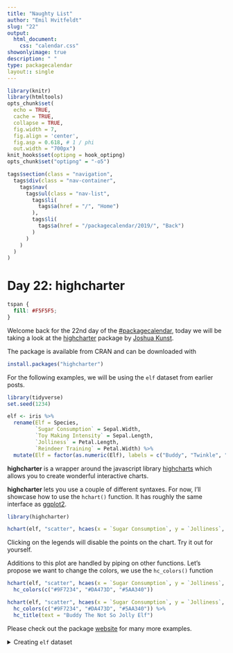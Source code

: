 ```yaml
---
title: "Naughty List"
author: "Emil Hvitfeldt"
slug: "22"
output: 
  html_document:
    css: "calendar.css"
showonlyimage: true
description: " "
type: packagecalendar
layout:: single
---
```


<html>
    <link rel="stylesheet" href="/css/calendar-post.css"/>
</html>

```r
library(knitr)
library(htmltools)
opts_chunk$set(
  echo = TRUE, 
  cache = TRUE,
  collapse = TRUE,
  fig.width = 7, 
  fig.align = 'center',
  fig.asp = 0.618, # 1 / phi
  out.width = "700px")
knit_hooks$set(optipng = hook_optipng)
opts_chunk$set("optipng" = "-o5")
```

```r
tags$section(class = "navigation",
  tags$div(class = "nav-container",
    tags$nav(
      tags$ul(class = "nav-list",
        tags$li(
          tags$a(href = "/", "Home")
        ),
        tags$li(
          tags$a(href = "/packagecalendar/2019/", "Back")
        )
      )
    )
  )
)
```

# Day 22: highcharter

```css
tspan {
  fill: #F5F5F5;
}
```


Welcome back for the 22nd day of the [#packagecalendar](https://twitter.com/hashtag/packagecalendar),
today we will be taking a look at the [highcharter](https://github.com/jbkunst/highcharter) package by [Joshua Kunst](https://twitter.com/jbkunst).

The package is available from CRAN and can be downloaded with

```r
install.packages("highcharter")
```

For the following examples, we will be using the `elf` dataset from earlier posts.

```r
library(tidyverse)
set.seed(1234) 

elf <- iris %>%
  rename(Elf = Species,
         `Sugar Consumption` = Sepal.Width,
         `Toy Making Intensity` = Sepal.Length,
         `Jolliness` = Petal.Length,
         `Reindeer Training` = Petal.Width) %>%
  mutate(Elf = factor(as.numeric(Elf), labels = c("Buddy", "Twinkle", "Holly")))
```

**highcharter** is a wrapper around the javascript library [highcharts](http://highcharts.com/) which allows you to create wonderful interactive charts.

**highcharter** lets you use a couple of different syntaxes. 
For now, I'll showcase how to use the `hchart()` function.
It has roughly the same interface as [ggplot2](https://ggplot2.tidyverse.org/).

```r
library(highcharter)

hchart(elf, "scatter", hcaes(x = `Sugar Consumption`, y = `Jolliness`, group = Elf))
```

Clicking on the legends will disable the points on the chart. 
Try it out for yourself.

Additions to this plot are handled by piping on other functions.
Let's propose we want to change the colors, we use the ` hc_colors()` function

```r
hchart(elf, "scatter", hcaes(x = `Sugar Consumption`, y = `Jolliness`, group = Elf)) %>%
  hc_colors(c("#9F7234", "#DA473D", "#5AA340"))
```

```r
hchart(elf, "scatter", hcaes(x = `Sugar Consumption`, y = `Jolliness`, group = Elf)) %>%
  hc_colors(c("#9F7234", "#DA473D", "#5AA340")) %>%
  hc_title(text = "Buddy The Not So Jolly Elf")
```

Please check out the package [website](http://jkunst.com/highcharter/index.html) for many more examples.

<details>
 <summary>Creating `elf` dataset</summary>

```r
library(tidyverse)
set.seed(1234)

elf <- iris %>%
  rename(Elf = Species,
         `Sugar Consumption` = Sepal.Width,
         `Toy Making Intensity` = Sepal.Length,
         `Jolliness` = Petal.Length,
         `Reindeer Training` = Petal.Width) %>%
  mutate(Elf = factor(as.numeric(Elf), labels = c("Buddy", "Twinkle", "Holly"))) %>%
  mutate_if(is.numeric, jitter)
```

</details>

